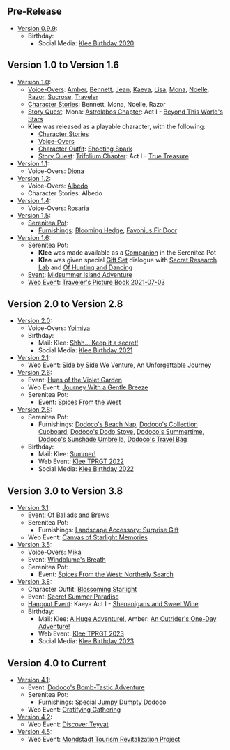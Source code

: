 {{Stub|Add in-game mentions in Furnishings, quests, and descriptions, if they exist. Add video references, such as Teasers, Trailers, Collected Miscellany and also (potentially) all Web Event appearances, Comic/Shorts appearances. External media in which a character only briefly appears but doesn't actually have anything of substance in it (e.g., the majority of Character Shorts, cameos in other characters' Character Demos) should not be added.}}
{{Lore History Intro}}

==Pre-Release==

* [[Version 0.9.9]]:
** Birthday:
*** Social Media: [[Klee/Gallery|Klee Birthday 2020]]

==Version 1.0 to Version 1.6==

* [[Version 1.0]]:
** [[Klee/Lore#Character_Mentions|Voice-Overs]]: [[Amber]], [[Bennett]], [[Jean]], [[Kaeya]], [[Lisa]], [[Mona]], [[Noelle]], [[Razor]], [[Sucrose]], [[Traveler]]
** [[Klee/Lore#Character_Mentions|Character Stories]]: Bennett, Mona, Noelle, Razor
** [[Story Quest]]: Mona: [[Astrolabos Chapter]]: Act I - [[Beyond This World's Stars]]
** '''Klee''' was released as a playable character, with the following:
*** [[Klee/Lore|Character Stories]]
*** [[Klee/Voice-Overs|Voice-Overs]]
*** [[Character Outfit]]: [[Shooting Spark]]
*** [[Story Quest]]: [[Trifolium Chapter]]: Act I - [[True Treasure]]
* [[Version 1.1]]:
** Voice-Overs: [[Diona]]
* [[Version 1.2]]:
** Voice-Overs: [[Albedo]]
** Character Stories: Albedo
* [[Version 1.4]]:
** Voice-Overs: [[Rosaria]]
* [[Version 1.5]]:
** [[Serenitea Pot]]:
*** [[Furnishings]]: [[Blooming Hedge]], [[Favonius Fir Door]]
* [[Version 1.6]]:
** Serenitea Pot:
*** '''Klee''' was made available as a [[Klee/Companion|Companion]] in the Serenitea Pot
*** '''Klee''' was given special [[Furnishing_Set#Gift_Sets|Gift Set]] dialogue with [[Secret Research Lab]] and [[Of Hunting and Dancing]]
** [[Event]]: [[Midsummer Island Adventure]]
** [[Web Event]]: [[Traveler's Picture Book/2021-07-03|Traveler's Picture Book 2021-07-03]]

==Version 2.0 to Version 2.8==

* [[Version 2.0]]:
** Voice-Overs: [[Yoimiya]]
** Birthday:
*** Mail: Klee: [[Mail/Shhh..._Keep_it_a_secret!_(2021-07-27)|Shhh... Keep it a secret!]]
*** Social Media: [[Klee/Gallery|Klee Birthday 2021]]
* [[Version 2.1]]:
** Web Event: [[Side by Side We Venture]], [[An Unforgettable Journey]]
* [[Version 2.6]]:
** Event: [[Hues of the Violet Garden]]
** Web Event: [[Journey With a Gentle Breeze]]
** Serenitea Pot:
*** Event: [[Spices_From_the_West/2022-05-14|Spices From the West]]
* [[Version 2.8]]:
** Serenitea Pot:
*** Furnishings: [[Dodoco's Beach Nap]], [[Dodoco's Collection Cupboard]], [[Dodoco's Dodo Stove]], [[Dodoco's Summertime]], [[Dodoco's Sunshade Umbrella]], [[Dodoco's Travel Bag]]
** Birthday:
*** Mail: Klee: [[Mail/Summer!_(2022-07-27)|Summer!]]
*** Web Event: [[Taking_Pictures_and_Recounting_Good_Times/Gallery|Klee TPRGT 2022]]
*** Social Media: [[Klee/Gallery|Klee Birthday 2022]]

==Version 3.0 to Version 3.8==
* [[Version 3.1]]:
** Event: [[Of Ballads and Brews]]
** Serenitea Pot:
*** Furnishings: [[Landscape Accessory: Surprise Gift]]
** Web Event: [[Canvas of Starlight Memories]]
* [[Version 3.5]]:
** Voice-Overs: [[Mika]]
** Event: [[Windblume's Breath]]
** Serenitea Pot:
*** Event: [[Spices_From_the_West/2023-03-31|Spices From the West: Northerly Search]]
* [[Version 3.8]]:
** Character Outfit: [[Blossoming Starlight]]
** Event: [[Secret Summer Paradise]]
** [[Hangout Event]]: Kaeya Act I - [[Shenanigans and Sweet Wine]]
** Birthday:
*** Mail: Klee: [[Mail/A_Huge_Adventure!_(2023-07-27)|A Huge Adventure!]], Amber: [[Mail/An_Outrider%27s_One-Day_Adventure!_(2023-08-10)|An Outrider's One-Day Adventure!]]
*** Web Event: [[Taking_Pictures_and_Recounting_Good_Times/Gallery|Klee TPRGT 2023]]
*** Social Media: [[Klee/Gallery|Klee Birthday 2023]]

==Version 4.0 to Current==

* [[Version 4.1]]:
** Event: [[Dodoco's Bomb-Tastic Adventure]]
** Serenitea Pot:
*** Furnishings: [[Special Jumpy Dumpty Dodoco]]
** Web Event: [[Gratifying Gathering]]
* [[Version 4.2]]:
** Web Event: [[Discover Teyvat]]
* [[Version 4.5]]:
** Web Event: [[Mondstadt Tourism Revitalization Project]]